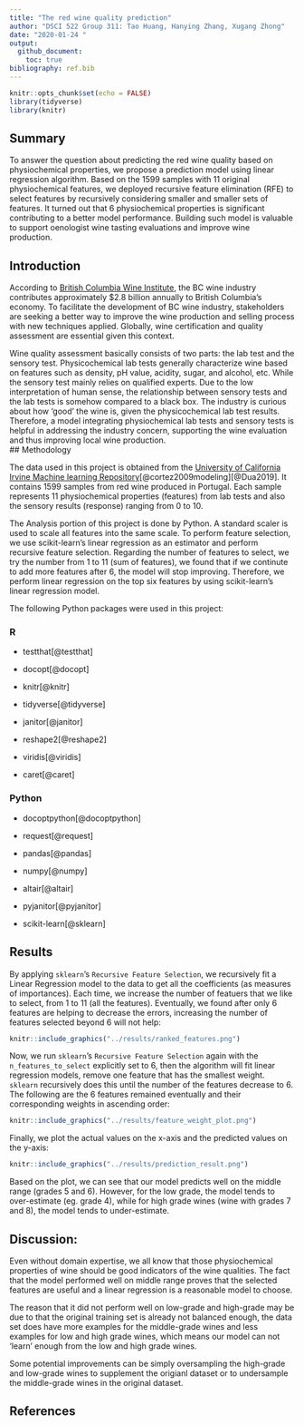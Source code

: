 ```yaml
---
title: "The red wine quality prediction"
author: "DSCI 522 Group 311: Tao Huang, Hanying Zhang, Xugang Zhong"
date: "2020-01-24 "
output:
  github_document:
    toc: true
bibliography: ref.bib
---
```


```r
knitr::opts_chunk$set(echo = FALSE)
library(tidyverse)
library(knitr)
```

## Summary

To answer the question about predicting the red wine quality based on physiochemical properties, we propose a prediction model using linear regression algorithm. Based on the 1599 samples with 11 original physiochemical features, we deployed recursive feature elimination (RFE)  to select features by recursively considering smaller and smaller sets of features. It turned out that 6 physiochemical properties is significant contributing to a better model performance. Building such model is valuable to support oenologist wine tasting evaluations and improve wine production. 


## Introduction

According to [British Columbia Wine Institute]( https://winebc.com/industry/media/quick-facts/), the BC wine industry contributes approximately $2.8 billion annually to British Columbia’s economy. To facilitate the development of BC wine industry, stakeholders are seeking a better way to improve the wine production and selling process with new techniques applied. Globally, wine certification and quality assessment are essential given this context.

Wine quality assessment basically consists of two parts: the lab test and the sensory test. Physicochemical lab tests generally characterize wine based on features such as density, pH value, acidity, sugar, and alcohol, etc. While the sensory test mainly relies on qualified experts. Due to the low interpretation of human sense, the relationship between sensory tests and the lab tests is somehow compared to a black box. The industry is curious about how ‘good’ the wine is, given the physicochemical lab test results.  Therefore, a model integrating physiochemical lab tests and sensory tests is helpful in addressing the industry concern, supporting the wine evaluation and thus improving local wine production.  
## Methodology

The data used in this project is obtained from the [University of California Irvine Machine learning Repository]( http://archive.ics.uci.edu/ml/datasets/Wine+Quality)[@cortez2009modeling][@Dua2019].  It contains 1599 samples from red wine produced in Portugal. Each sample represents 11 physiochemical properties (features) from lab tests and also the sensory results (response) ranging from 0 to 10.  


The Analysis portion of this project is done by Python. A standard scaler is used to scale all features into the same scale. To perform feature selection, we use scikit-learn's linear regression as an estimator and perform recursive feature selection. Regarding the number of features to select, we try the number from 1 to 11 (sum of features), we found that if we continute to add more features after 6, the model will stop improving. Therefore, we perform linear regression on the top six features by using scikit-learn's linear regression model.

The following Python packages were used in this project:

### R 

- testthat[@testthat]

- docopt[@docopt]

- knitr[@knitr]

- tidyverse[@tidyverse]

- janitor[@janitor]

- reshape2[@reshape2]

- viridis[@viridis]

- caret[@caret]

### Python

- docoptpython[@docoptpython]

- request[@request]

- pandas[@pandas]

- numpy[@numpy]

- altair[@altair]

- pyjanitor[@pyjanitor]

- scikit-learn[@sklearn]

## Results

By applying `sklearn`'s `Recursive Feature Selection`, we recursively fit a Linear Regression model to the data to get all the coefficients (as measures of importances). Each time, we increase the number of featuers that we like to select, from 1 to 11 (all the features). Eventually, we found after only 6 features are helping to decrease the errors, increasing the number of features selected beyond 6 will not help:

```r
knitr::include_graphics("../results/ranked_features.png")
```

Now, we run `sklearn`'s `Recursive Feature Selection` again with the `n_features_to_select` explicitly set to 6, then the algorithm will fit linear regression models, remove one feature that has the smallest weight. `sklearn` recursively does this until the number of the features decrease to 6. The following are the 6 features remained eventually and their corresponding weights in ascending order:

```r
knitr::include_graphics("../results/feature_weight_plot.png")
```

Finally, we plot the actual values on the x-axis and the predicted values on the y-axis:

```r
knitr::include_graphics("../results/prediction_result.png")
```

Based on the plot, we can see that our model predicts well on the middle range (grades 5 and 6). However, for the low grade, the model tends to over-estimate (eg. grade 4), while for high grade wines (wine with grades 7 and 8), the model tends to under-estimate.

## Discussion:

Even without domain expertise, we all know that those physiochemical properties of wine should be good indicators of the wine qualities. The fact that the model performed well on middle range proves that the selected features are useful and a linear regression is a reasonable model to choose.

The reason that it did not perform well on low-grade and high-grade may be due to that the original training set is already not balanced enough, the data set does have more examples for the middle-grade wines and less examples for low and high grade wines, which means our model can not 'learn' enough from the low and high grade wines.

Some potential improvements can be simply oversampling the high-grade and low-grade wines to supplement the origianl dataset or to undersample the middle-grade wines in the original dataset.

## References
